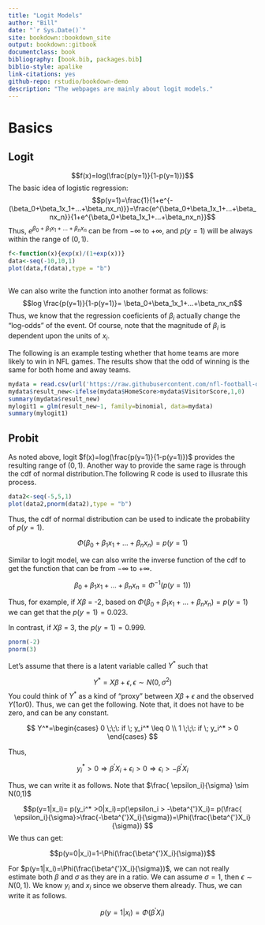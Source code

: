 ```yaml
--- 
title: "Logit Models"
author: "Bill"
date: "`r Sys.Date()`"
site: bookdown::bookdown_site
output: bookdown::gitbook
documentclass: book
bibliography: [book.bib, packages.bib]
biblio-style: apalike
link-citations: yes
github-repo: rstudio/bookdown-demo
description: "The webpages are mainly about logit models."
---
```


# Basics

## Logit

$$f(x)=log(\frac{p(y=1)}{1-p(y=1)})$$
The basic idea of logistic regression:
$$p(y=1)=\frac{1}{1+e^{-(\beta_0+\beta_1x_1+...+\beta_nx_n)}}=\frac{e^{\beta_0+\beta_1x_1+...+\beta_nx_n}}{1+e^{\beta_0+\beta_1x_1+...+\beta_nx_n}}$$
Thus, $e^{\beta_0+\beta_1x_1+...+\beta_nx_n}$ can be from $-\infty$ to $+\infty$, and $p(y=1)$ will be always within the range of $(0,1)$.

```R
f<-function(x){exp(x)/(1+exp(x))}
data<-seq(-10,10,1)
plot(data,f(data),type = "b")
  
```

We can also write the function into another format as follows:
$$log \frac{p(y=1)}{1-p(y=1)}= \beta_0+\beta_1x_1+...+\beta_nx_n$$
Thus, we know that the regression coeficients of $\beta_i$ actually change the "log-odds" of the event. Of course, note that the magnitude of $\beta_i$ is dependent upon the units of $x_i$.

The following is an example testing whether that home teams are more likely to win in NFL games. The results show that the odd of winning is the same for both home and away teams.

```R
mydata = read.csv(url('https://raw.githubusercontent.com/nfl-football-ops/Big-Data-Bowl/master/Data/games.csv'))
mydata$result_new<-ifelse(mydata$HomeScore>mydata$VisitorScore,1,0)
summary(mydata$result_new)
mylogit1 = glm(result_new~1, family=binomial, data=mydata)
summary(mylogit1)

```

## Probit

As noted above, logit $f(x)=log(\frac{p(y=1)}{1-p(y=1)})$ provides the resulting range of $(0,1)$. Another way to provide the same rage is through the cdf of normal distribution.The following R code is used to illusrate this process. 

```R
data2<-seq(-5,5,1)
plot(data2,pnorm(data2),type = "b")
```
Thus, the cdf of normal distribution can be used to indicate the probability of $p(y=1)$.

$$\Phi(\beta_0+\beta_1x_1+...+\beta_nx_n )= p(y=1)$$

Similar to logit model, we can also write the inverse function of the cdf to get the function that can be from $-\infty$ to $+\infty$.

$$\beta_0+\beta_1x_1+...+\beta_nx_n =\Phi^{-1}(p(y=1))$$


Thus, for example, if $X\beta$ = -2, based on $\Phi(\beta_0+\beta_1x_1+...+\beta_nx_n )= p(y=1)$ we can get that the $p(y=1)=0.023$. 

In contrast, if $X\beta$ = 3, the $p(y=1)=0.999$.

```R
pnorm(-2)
pnorm(3)
```

Let's assume that there is a latent variable called $Y^*$ such that

$$Y^*=X\beta+\epsilon, \epsilon \sim N(0,\sigma^2)$$
You could think of $Y^*$ as a kind of "proxy" between $X\beta+\epsilon$ and the observed $Y (1 or 0)$. Thus, we can get the following. Note that, it does not have to be zero, and can be any constant.

$$
Y^*=\begin{cases} 0 \;\;\: if \;  y_i^* \leq 0 \\ 1 \;\;\: if \;  y_i^* > 0 \end{cases}
$$

Thus, 

$$y_i^* > 0 \Rightarrow \beta^{'}X_i + \epsilon_i >0 \Rightarrow \epsilon_i > -\beta^{'}X_i$$

Thus, we can write it as follows. Note that $\frac{ \epsilon_i}{\sigma} \sim N(0,1)$

$$p(y=1|x_i)= p(y_i^* >0|x_i)=p(\epsilon_i > -\beta^{'}X_i)= p(\frac{ \epsilon_i}{\sigma}>\frac{-\beta^{'}X_i}{\sigma})=\Phi(\frac{\beta^{'}X_i}{\sigma}) $$
We thus can get:

$$p(y=0|x_i)=1-\Phi(\frac{\beta^{'}X_i}{\sigma})$$


For $p(y=1|x_i)=\Phi(\frac{\beta^{'}X_i}{\sigma})$, we can not really estimate both $\beta$ and $\sigma$ as they are in a ratio. We can assume $\sigma =1$, then $\epsilon \sim N(0,1)$.
We know $y_i$ and $x_i$ since we observe them already. Thus, we can write it as follows. 

$$p(y=1|x_i)=\Phi(\beta^{'}X_i)$$

